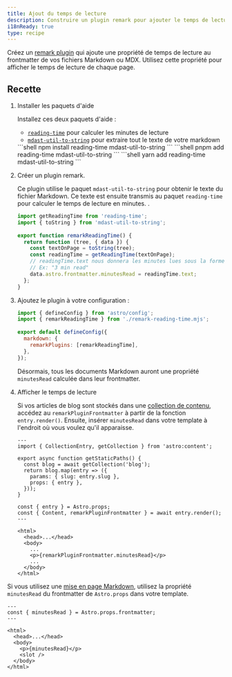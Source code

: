 ```yaml
---
title: Ajout du temps de lecture
description: Construire un plugin remark pour ajouter le temps de lecture à vos fichiers Markdown ou MDX.
i18nReady: true
type: recipe
---
```



Créez un [remark plugin](https://github.com/remarkjs/remark) qui ajoute une propriété de temps de lecture au frontmatter de vos fichiers Markdown ou MDX. Utilisez cette propriété pour afficher le temps de lecture de chaque page.

## Recette

1. Installer les paquets d'aide

   Installez ces deux paquets d'aide :
   - [`reading-time`](https://www.npmjs.com/package/reading-time) pour calculer les minutes de lecture
   - [`mdast-util-to-string`](https://www.npmjs.com/package/mdast-util-to-string) pour extraire tout le texte de votre markdown

   <PackageManagerTabs>
     <Fragment slot="npm">
     ```shell
   npm install reading-time mdast-util-to-string
     ```
     </Fragment>
     <Fragment slot="pnpm">
     ```shell
   pnpm add reading-time mdast-util-to-string
     ```
     </Fragment>
     <Fragment slot="yarn">
     ```shell
   yarn add reading-time mdast-util-to-string
     ```
     </Fragment>
   </PackageManagerTabs>

2. Créer un plugin remark.

   Ce plugin utilise le paquet `mdast-util-to-string` pour obtenir le texte du fichier Markdown. Ce texte est ensuite transmis au paquet `reading-time` pour calculer le temps de lecture en minutes. . 

   ```js title="remark-reading-time.mjs"
   import getReadingTime from 'reading-time';
   import { toString } from 'mdast-util-to-string';
 
   export function remarkReadingTime() {
     return function (tree, { data }) {
       const textOnPage = toString(tree);
       const readingTime = getReadingTime(textOnPage);
       // readingTime.text nous donnera les minutes lues sous la forme d'une chaîne de caractères conviviale,
       // Ex: "3 min read"
       data.astro.frontmatter.minutesRead = readingTime.text;
     };
   }
   ```

3. Ajoutez le plugin à votre configuration :

   ```js title="astro.config.mjs" "import { remarkReadingTime } from './remark-reading-time.mjs';" "remarkPlugins: [remarkReadingTime],"
   import { defineConfig } from 'astro/config';
   import { remarkReadingTime } from './remark-reading-time.mjs';
 
   export default defineConfig({
     markdown: {
       remarkPlugins: [remarkReadingTime],
     },
   });
   ```

   Désormais, tous les documents Markdown auront une propriété `minutesRead` calculée dans leur frontmatter.  

4. Afficher le temps de lecture

   Si vos articles de blog sont stockés dans une [collection de contenu](/fr/guides/content-collections/), accédez au `remarkPluginFrontmatter` à partir de la fonction `entry.render()`. Ensuite, insérer `minutesRead` dans votre template à l'endroit où vous voulez qu'il apparaisse.

   ```astro title="src/pages/posts/[slug].astro" "const { Content, remarkPluginFrontmatter } = await entry.render();" "<p>{remarkPluginFrontmatter.minutesRead}</p>"
   ---
   import { CollectionEntry, getCollection } from 'astro:content';
 
   export async function getStaticPaths() {
     const blog = await getCollection('blog');
     return blog.map(entry => ({
       params: { slug: entry.slug },
       props: { entry },
     }));
   }
 
   const { entry } = Astro.props;
   const { Content, remarkPluginFrontmatter } = await entry.render();
   ---
 
   <html>
     <head>...</head>
     <body>
       ...
       <p>{remarkPluginFrontmatter.minutesRead}</p>
       ...
     </body>
   </html>
   ```

  Si vous utilisez une [mise en page Markdown](/fr/guides/markdown-content/#pages-markdown-et-mdx), utilisez la propriété `minutesRead` du frontmatter de `Astro.props` dans votre template.

   ```astro title="src/layouts/BlogLayout.astro" "const { minutesRead } = Astro.props.frontmatter;" "<p>{minutesRead}</p>"
   ---
   const { minutesRead } = Astro.props.frontmatter;
   ---
 
   <html>
     <head>...</head>
     <body>
       <p>{minutesRead}</p>
       <slot />
     </body>
   </html>
   ```
